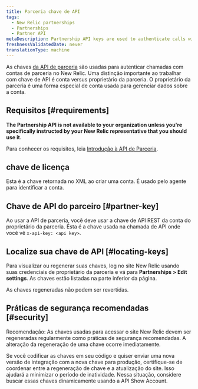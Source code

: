 ```yaml
---
title: Parceria chave de API
tags:
  - New Relic partnerships
  - Partnerships
  - Partner API
metaDescription: Partnership API keys are used to authenticate calls with partnership accounts in New Relic.
freshnessValidatedDate: never
translationType: machine
---
```


As chaves [da API de parceria](/docs/new-relic-partnerships/partner-integration-guide/partner-account-maintenance/partner-api/) são usadas para autenticar chamadas com contas de parceria no New Relic. Uma distinção importante ao trabalhar com chave de API é conta versus proprietário da parceria. O proprietário da parceria é uma forma especial de conta usada para gerenciar dados sobre a conta.

## Requisitos [#requirements]

<DNT>**The Partnership API is not available to your organization unless you&apos;re specifically instructed by your New Relic representative that you should use it.**</DNT>

Para conhecer os requisitos, leia [Introdução à API de Parceria](/docs/new-relic-partnerships/partner-integration-guide/partner-account-maintenance/partner-api/).

## chave de licença

Esta é a chave retornada no XML ao criar uma conta. É usado pelo agente para identificar a conta.

## Chave de API do parceiro [#partner-key]

Ao usar a API de parceria, você deve usar a chave de API REST da conta do proprietário da parceria. Esta é a chave usada na chamada de API onde você vê `x-api-key: <api key>`.

## Localize sua chave de API [#locating-keys]

Para visualizar ou regenerar suas chaves, log no site New Relic usando suas credenciais de proprietário da parceria e vá para <DNT>**Partnerships &gt; Edit settings**</DNT>. As chaves estão listadas na parte inferior da página.

<Callout variant="caution">
  As chaves regeneradas não podem ser revertidas.
</Callout>

## Práticas de segurança recomendadas [#security]

Recomendação: As chaves usadas para acessar o site New Relic devem ser regeneradas regularmente como práticas de segurança recomendadas. A alteração da regeneração de uma chave ocorre imediatamente.

Se você codificar as chaves em seu código e quiser enviar uma nova versão de integração com a nova chave para produção, certifique-se de coordenar entre a regeneração de chave e a atualização do site. Isso ajudará a minimizar o período de inatividade. Nessa situação, considere buscar essas chaves dinamicamente usando a API Show Account.